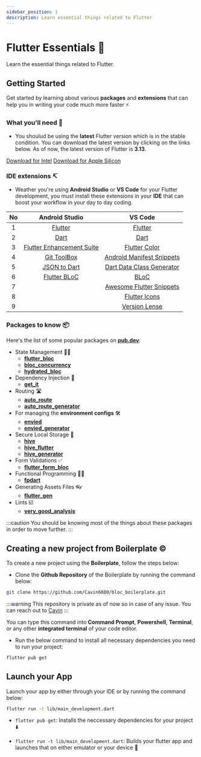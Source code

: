 ```yaml
---
sidebar_position: 1
description: Learn essential things related to Flutter
---
```




# Flutter Essentials 💙

Learn the essential things related to Flutter. 

## Getting Started

Get started by learning about various **packages** and **extensions** that can help you in writing 
your code much more faster ⚡


### What you'll need 🤔
  - You shoulud be using the **latest** Flutter version which is in the stable condition. You can download 
    the latest version by clicking on the links below. As of now, the latest version of Flutter 
    is **3.13**.

  <Tabs>
    <TabItem value="apple-intel" label="Mac with Intel Chip" default>
      <a href="https://storage.googleapis.com/flutter_infra_release/releases/stable/macos/flutter_macos_3.13.0-stable.zip">Download for Intel</a>
    </TabItem>
    <TabItem value="apple-silicon" label="Mac with Apple Silicon Chip">
      <a href="https://storage.googleapis.com/flutter_infra_release/releases/stable/macos/flutter_macos_arm64_3.13.0-stable.zip">Download for Apple Silicon</a>
    </TabItem>
  </Tabs>    


### IDE extensions ↸
  - Weather you're using **Android Studio** or **VS Code** for your Flutter development, you must install 
    these extensions in your **IDE** that can boost your workflow in your day to day coding.


| **No** | **Android Studio** | **VS Code** |
|:--------:|:--------------------:|:-------------:|
|   1    |[Flutter](https://plugins.jetbrains.com/plugin/9212-flutter) | [Flutter](https://marketplacevisualstudio.com/items?itemName=Dart-Code.flutter) |
|   2    |[Dart](https://plugins.jetbrains.com/plugin/6351-dart) | [Dart](https://marketplace.visualstudio.com/items?itemName=Dart-Code.dart-code) |
|   3    |[Flutter Enhancement Suite](https://plugins.jetbrains.com/plugin/12693-flutter-enhancement-suite) | [Flutter Color](https://marketplace.visualstudio.com/items?itemName=circlecodesolution.ccs-flutter-color) |
|   4    |[Git ToolBox](https://plugins.jetbrains.com/plugin/7499-gittoolbox) | [Android Manifest Snippets](https://marketplace.visualstudio.com/items?itemName=EugenioBuffo.android-manifest-snippets) |
|   5    |[JSON to Dart](https://plugins.jetbrains.com/plugin/12562-jsontodart-json-to-dart-) | [Dart Data Class Generator](https://marketplace.visualstudio.com/items?itemName=hzgood.dart-data-class-generator) |
|   6    |[Flutter BLoC](https://plugins.jetbrains.com/plugin/12129-bloc) | [BLoC](https://marketplace.visualstudio.com/items?itemName=FelixAngelov.bloc) |
|   7    || [Awesome Flutter Snippets](https://marketplace.visualstudio.com/items?itemName=Nash.awesome-flutter-snippets) |
|   8    || [Flutter Icons](https://marketplace.visualstudio.com/items?itemName=AntoineGtr.flutter-icons) |
|   9    || [Version Lense](https://marketplace.visualstudio.com/items?itemName=pflannery.vscode-versionlens) |


### Packages to know 📦

Here's the list of some popular packages on [**pub.dev**](https://www.pub.dev):

- State Management 👨‍💼
  - [**flutter_bloc**](https://pub.dev/packages/flutter_bloc)
  - [**bloc_concurrency**](https://pub.dev/packages/bloc_concurrency)
  - [**hydrated_bloc**](https://pub.dev/packages/hydrated_bloc)
- Dependency Injection 💉
  - [**get_it**](https://pub.dev/packages/get_it)
- Routing 🛣️
  - [**auto_route**](https://pub.dev/packages/auto_route)
  - [**auto_route_generator**](https://pub.dev/packages/auto_route_generator)
- For managing the **environment configs** 🛠️
  - [**envied**](https://pub.dev/packages/envied_flutter)
  - [**envied_generator**](https://pub.dev/packages/envied_generator)
- Secure Local Storage 📍
  - [**hive**](https://pub.dev/packages/hive)
  - [**hive_flutter**](https://pub.dev/packages/hive_flutter)
  - [**hive_generator**](https://pub.dev/packages/hive_generator)
- Form Validations ✅
  - [**flutter_form_bloc**](https://pub.dev/packages/flutter_form_bloc)
- Functional Programming 👨‍💻
  - [**fpdart**](https://pub.dev/packages/fpdart)
- Generating Assets Files 👓
  - [**flutter_gen**](https://pub.dev/packages/flutter_gen)
- Lints ☑️
  - [**very_good_analysis**](https://pub.dev/packages/very_good_analysis)

:::caution
You should be knowing most of the things about these packages in order to move further.
:::

## Creating a new project from Boilerplate ©️

To create a new project using the **Boilerplate**, follow the steps below:

- Clone the **Github Repository** of the Boilerplate by running the command below:

```bash
git clone https://github.com/Cavin6080/bloc_boilerplate.git
```
:::warning
This repository is private as of now so in case of any issue. You can reach out to 
[Cavin](https://www.linkedin.com/in/cavin-macwan/)
:::

You can type this command into **Command Prompt**, **Powershell**, **Terminal**, or any other **integrated terminal** of your code editor.

- Run the below command to install all necessary dependencies you need to run your project:

```bash
flutter pub get
```

## Launch your App

Launch your app by either through your IDE or by running the command below:

```bash
flutter run -t lib/main_development.dart
```

- `flutter pub get`:  Installs the neccessary dependencies for your project ⬇️

- `flutter run -t lib/main_development.dart`:  Builds your flutter app and launches that on
either emulator or your device 🚀
